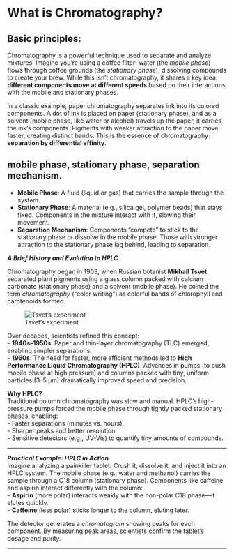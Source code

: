 # What is Chromatography?
   
## Basic principles: 

Chromatography is a powerful technique used to separate and analyze mixtures. Imagine you’re using a coffee filter: water (the *mobile phase*) flows through coffee grounds (the *stationary phase*), dissolving compounds to create your brew. While this isn’t chromatography, it shares a key idea: **different components move at different speeds** based on their interactions with the mobile and stationary phases.  

In a classic example, paper chromatography separates ink into its colored components. A dot of ink is placed on paper (stationary phase), and as a solvent (mobile phase, like water or alcohol) travels up the paper, it carries the ink’s components. Pigments with weaker attraction to the paper move faster, creating distinct bands. This is the essence of chromatography: **separation by differential affinity**.  

## mobile phase, stationary phase, separation mechanism.  

- **Mobile Phase**: A fluid (liquid or gas) that carries the sample through the system.  
- **Stationary Phase**: A material (e.g., silica gel, polymer beads) that stays fixed. Components in the mixture interact with it, slowing their movement.  
- **Separation Mechanism**: Components “compete” to stick to the stationary phase or dissolve in the mobile phase. Those with stronger attraction to the stationary phase lag behind, leading to separation.  


 ***A Brief History and Evolution to HPLC***  

Chromatography began in 1903, when Russian botanist **Mikhail Tsvet** separated plant pigments using a glass column packed with calcium carbonate (stationary phase) and a solvent (mobile phase). He coined the term *chromatography* (“color writing”) as colorful bands of chlorophyll and carotenoids formed.  

![Tsvet's experiment](images/chrom-1.jpg)

Over decades, scientists refined this concept:  
- **1940s–1950s**: Paper and thin-layer chromatography (TLC) emerged, enabling simpler separations.  
- **1960s**: The need for faster, more efficient methods led to **High Performance Liquid Chromatography (HPLC)**. Advances in pumps (to push mobile phase at high pressure) and columns packed with tiny, uniform particles (3–5 µm) dramatically improved speed and precision.  

**Why HPLC?**  
Traditional column chromatography was slow and manual. HPLC’s high-pressure pumps forced the mobile phase through tightly packed stationary phases, enabling:  
- Faster separations (minutes vs. hours).  
- Sharper peaks and better resolution.  
- Sensitive detectors (e.g., UV-Vis) to quantify tiny amounts of compounds.  

---

***Practical Example: HPLC in Action***  
Imagine analyzing a painkiller tablet. Crush it, dissolve it, and inject it into an HPLC system. The mobile phase (e.g., water and methanol) carries the sample through a C18 column (stationary phase). Components like caffeine and aspirin interact differently with the column:  
- **Aspirin** (more polar) interacts weakly with the non-polar C18 phase—it elutes quickly.  
- **Caffeine** (less polar) sticks longer to the column, eluting later.  

The detector generates a *chromatogram* showing peaks for each component. By measuring peak areas, scientists confirm the tablet’s dosage and purity.  

---
